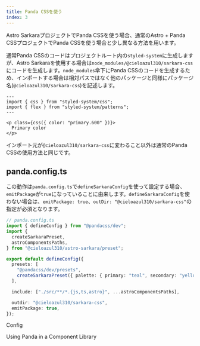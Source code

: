 ```yaml
---
title: Panda CSSを使う
index: 3
---
```



Astro SarkaraプロジェクトでPanda CSSを使う場合、通常のAstro + Panda CSSプロジェクトでPanda CSSを使う場合と少し異なる方法を用います。

通常Panda CSSのコードはプロジェクトルート内の`styled-system`に生成しますが、Astro Sarkaraを使用する場合は`node_modules/@cieloazul310/sarkara-css`にコードを生成します。`node_modules`傘下にPanda CSSのコードを生成するため、インポートする場合は相対パスではなく他のパッケージと同様にパッケージ名(`@cieloazul310/sarkara-css`)を記述します。

```astro
---
import { css } from "styled-system/css";
import { flex } from "styled-system/patterns"; 
---

<p class={css({ color: "primary.600" })}>
  Primary color
</p>
```

インポート元が`@cieloazul310/sarkara-css`に変わること以外は通常のPanda CSSの使用方法と同じです。

## panda.config.ts

この動作は`panda.config.ts`で`defineSarkaraConfig`を使って設定する場合、`emitPackage`が`true`になっていることに由来します。`defineSarkaraConfig`を使わない場合は、`emitPackage: true`、`outDir: "@cieloazul310/sarkara-css"`の指定が必須となります。

```ts
// panda.config.ts
import { defineConfig } from "@pandacss/dev";
import {
  createSarkaraPreset,
  astroComponentsPaths,
} from "@cieloazul310/astro-sarkara/preset";

export default defineConfig({
  presets: [
    "@pandacss/dev/presets",
    createSarkaraPreset({ palette: { primary: "teal", secondary: "yellow" } }),
  ],

  include: ["./src/**/*.{js,ts,astro}", ...astroComponentsPaths],

  outdir: "@cieloazul310/sarkara-css",
  emitPackage: true,  
});
```

<PanelLink href="https://panda-css.com/docs/references/config#emitpackage">Config</PanelLink>

<PanelLink href="https://panda-css.com/docs/guides/component-library">Using Panda in a Component Library</PanelLink>
